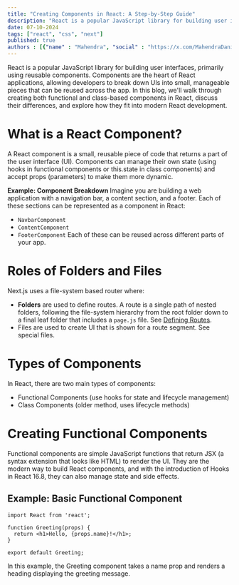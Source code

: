 ```yaml
---
title: "Creating Components in React: A Step-by-Step Guide"
description: "React is a popular JavaScript library for building user interfaces, primarily using reusable components."
date: 07-10-2024
tags: ["react", "css", "next"]
published: true
authors : [{"name" : "Mahendra", "social" : "https://x.com/MahendraDani"},{"name" : "Pratima", "social" : "https://x.com/pratima"} ]
---
```


React is a popular JavaScript library for building user interfaces, primarily using reusable components. Components are the heart of React applications, allowing developers to break down UIs into small, manageable pieces that can be reused across the app. In this blog, we'll walk through creating both functional and class-based components in React, discuss their differences, and explore how they fit into modern React development.

# What is a React Component?

A React component is a small, reusable piece of code that returns a part of the user interface (UI). Components can manage their own state (using hooks in functional components or this.state in class components) and accept props (parameters) to make them more dynamic.

**Example: Component Breakdown**
Imagine you are building a web application with a navigation bar, a content section, and a footer. Each of these sections can be represented as a component in React:

- `NavbarComponent`
- `ContentComponent`
- `FooterComponent`
  Each of these can be reused across different parts of your app.

# Roles of Folders and Files
Next.js uses a file-system based router where:

- **Folders** are used to define routes. A route is a single path of nested folders, following the file-system hierarchy from the root folder down to a final leaf folder that includes a `page.js` file. See [Defining Routes](https://google.com).
- Files are used to create UI that is shown for a route segment. See special files.


# Types of Components

In React, there are two main types of components:

- Functional Components (use hooks for state and lifecycle management)
- Class Components (older method, uses lifecycle methods)

# Creating Functional Components

Functional components are simple JavaScript functions that return JSX (a syntax extension that looks like HTML) to render the UI. They are the modern way to build React components, and with the introduction of Hooks in React 16.8, they can also manage state and side effects.

## Example: Basic Functional Component

```react
import React from 'react';

function Greeting(props) {
  return <h1>Hello, {props.name}!</h1>;
}

export default Greeting;

```

In this example, the Greeting component takes a name prop and renders a heading displaying the greeting message.
